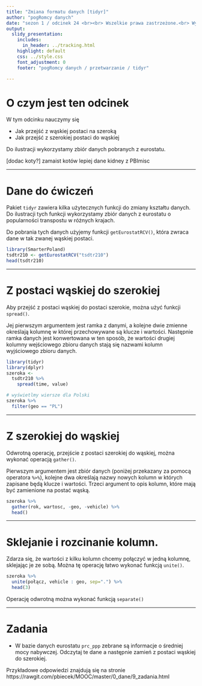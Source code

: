 ```yaml
---
title: "Zmiana formatu danych [tidyr]"
author: "pogRomcy danych"
date: "sezon 1 / odcinek 24 <br><br> Wszelkie prawa zastrzeżone.<br> Wykorzystanie możliwe wyłącznie za zgodą autora.  <br><br><br><br>Naciśnij `A` by zamienić slajdy na ciągły tekst. <br> Naciśnij `T` by wyświetlić spis treści."
output:
  slidy_presentation:
    includes:
      in_header: ../tracking.html
    highlight: default
    css: ../style.css
    font_adjustment: 0
    footer: "pogRomcy danych / przetwarzanie / tidyr"

---
```


# O czym jest ten odcinek

W tym odcinku nauczymy się

- Jak przejść z wąskiej postaci na szeroką
- Jak przejść z szerokiej postaci do wąskiej

Do ilustracji wykorzystamy zbiór danych pobranych z eurostatu.

[dodac koty?]
zamaist kotów lepiej dane kidney z PBImisc

---

# Dane do ćwiczeń

Pakiet `tidyr` zawiera kilka użytecznych funkcji do zmiany kształtu danych. 
Do ilustracji tych funkcji wykorzystamy zbiór danych z eurostatu o popularności transpostu w różnych krajach.

Do pobrania tych danych użyjemy funkcji `getEurostatRCV()`, która zwraca dane w tak zwanej wąskiej postaci.

```r
library(SmarterPoland)
tsdtr210 <- getEurostatRCV("tsdtr210")
head(tsdtr210)
```

---

# Z postaci wąskiej do szerokiej

Aby przejść z postaci wąskiej do postaci szerokie, można użyć funkcji `spread()`.

Jej pierwszym argumentem jest ramka z danymi, a kolejne dwie zmienne określają kolumnę w której przechowywane są klucze i wartości. Następnie ramka danych jest konwertowana w ten sposób, że wartości drugiej kolumny wejściowego zbioru danych stają się nazwami kolumn wyjściowego zbioru danych.

```r
library(tidyr)
library(dplyr)
szeroka <- 
  tsdtr210 %>%
    spread(time, value)

# wyświetlmy wiersze dla Polski
szeroka %>%
  filter(geo == "PL")
```

---

# Z szerokiej do wąskiej

Odwrotną operację, przejście z postaci szerokiej do wąskiej, można wykonać operacją `gather()`.

Pierwszym argumentem jest zbiór danych (poniżej przekazany za pomocą operatora `%>%`), kolejne dwa określają nazwy nowych kolumn w których zapisane będą klucze i wartości. Trzeci argument to opis kolumn, które mają być zamienione na postać wąską.


```r
szeroka %>% 
  gather(rok, wartosc, -geo, -vehicle) %>%
  head()
```

---

# Sklejanie i rozcinanie kolumn.

Zdarza się, że wartości z kilku kolumn chcemy połączyć w jedną kolumnę, sklejając je ze sobą.
Można tę operację łatwo wykonać funkcją `unite()`.

```r
szeroka %>%
  unite(połącz, vehicle : geo, sep=".") %>%
  head(3)
```

Operację odwrotną można wykonać funkcją `separate()`

---

# Zadania
* W bazie danych eurostatu `prc_ppp` zebrane są informacje o średniej mocy nabywczej.
Odczytaj te dane a następnie zamień z postaci wąskiej do szerokiej.

Przykładowe odpowiedzi znajdują się na stronie https://rawgit.com/pbiecek/MOOC/master/0_dane/9_zadania.html



